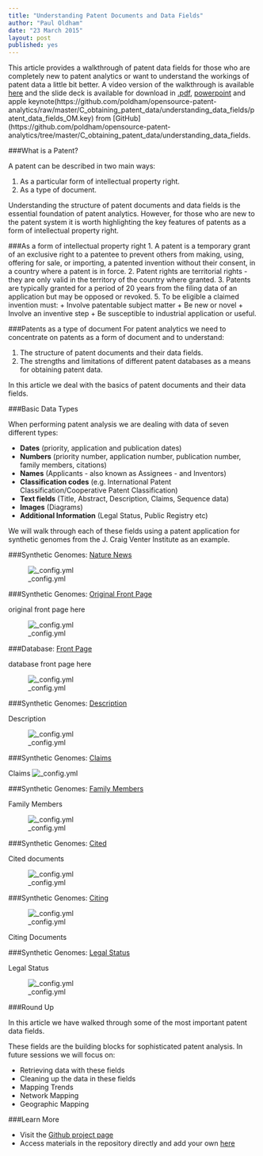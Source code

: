 ```yaml
---
title: "Understanding Patent Documents and Data Fields"
author: "Paul Oldham"
date: "23 March 2015"
layout: post
published: yes
---
```


This article provides a walkthrough of patent data fields for those who are completely new to patent analytics or want to understand the workings of patent data a little bit better. A video version of the walkthrough is available [here](https://youtu.be/RDPlIUB0_QE?list=PLsZOGmKUMi56dAuqSEHjVWkxEf3MbXlQG) and the slide deck is available for download in [.pdf](https://github.com/poldham/opensource-patent-analytics/raw/master/C_obtaining_patent_data/understanding_data_fields/patent_data_fields_OM.pdf), [powerpoint](https://github.com/poldham/opensource-patent-analytics/raw/master/C_obtaining_patent_data/understanding_data_fields/patent_data_fields_OM.pptx) and apple keynote(https://github.com/poldham/opensource-patent-analytics/raw/master/C_obtaining_patent_data/understanding_data_fields/patent_data_fields_OM.key) from [GitHub](https://github.com/poldham/opensource-patent-analytics/tree/master/C_obtaining_patent_data/understanding_data_fields.

###What is a Patent?

A patent can be described in two main ways:

1. As a particular form of intellectual property right.
2. As a type of document.

Understanding the structure of patent documents and data fields is the essential foundation of patent analytics. However, for those who are new to the patent system it is worth highlighting the key features of patents as a form of intellectual property right. 

###As a form of intellectual property right
1. A patent is a temporary grant of an exclusive right to a patentee to prevent others from making, using, offering for sale, or importing, a patented invention without their consent, in a country where a patent is in force.
2. Patent rights are territorial rights - they are only valid in the territory of the country where granted. 
3. Patents are typically granted for a period of 20 years from the filing data of an application but may be opposed or revoked.
5. To be eligible a claimed invention must:
    + Involve patentable subject matter
    + Be new or novel
    + Involve an inventive step
    + Be susceptible to industrial application or useful.

###Patents as a type of document
For patent analytics we need to concentrate on patents as a form of document and to understand:

1. The structure of patent documents and their data fields.
2. The strengths and limitations of different patent databases as a means for obtaining patent data. 

In this article we deal with the basics of patent documents and their data fields. 

###Basic Data Types

When performing patent analysis we are dealing with data of seven different types:

- **Dates** (priority, application and publication dates)
- **Numbers** (priority number, application number, publication number, family members, citations)
- **Names** (Applicants - also known as Assignees - and Inventors)
- **Classification codes** (e.g. International Patent Classification/Cooperative Patent Classification)
- **Text fields** (Title, Abstract, Description, Claims, Sequence data)
- **Images** (Diagrams)
- **Additional Information** (Legal Status, Public Registry etc)

We will walk through each of these fields using a patent application for synthetic genomes from the J. Craig Venter Institute as an example. 

###Synthetic Genomes: [Nature News](http://www.nature.com/nature/journal/v473/n7347/full/473403a.html)

![_config.yml]({{ site.baseurl }}/images/datafields/synthetic_genomes_nature_news.png)

###Synthetic Genomes: [Original Front Page](http://worldwide.espacenet.com/publicationDetails/originalDocument?CC=WO&NR=2008024129A2&KC=A2&FT=D&ND=5&date=20080228&DB=EPODOC&locale=en_EP)

original front page here

![_config.yml]({{ site.baseurl }}/images/datafields/synthetic_genomes_frontpage_WO.png)

###Database: [Front Page](http://worldwide.espacenet.com/publicationDetails/biblio?CC=WO&NR=2008024129A2&KC=A2&FT=D&ND=5&date=20080228&DB=EPODOC&locale=en_EP)

database front page here

![_config.yml]({{ site.baseurl }}/images/datafields/synthetic_genomes_WO.png)

###Synthetic Genomes: [Description](http://worldwide.espacenet.com/publicationDetails/description;jsessionid=2kCKJqOvMF0Te-kUiu5GaPA9.espacenet_levelx_prod_2?CC=WO&NR=2008024129A2&KC=A2&FT=D&ND=5&date=20080228&DB=EPODOC&locale=en_EP)

Description

![_config.yml]({{ site.baseurl }}/images/datafields/synthetic_genomes_description.png)

###Synthetic Genomes: [Claims](http://worldwide.espacenet.com/publicationDetails/claims?CC=WO&NR=2008024129A2&KC=A2&FT=D&ND=5&date=20080228&DB=EPODOC&locale=en_EP)

Claims
![_config.yml]({{ site.baseurl }}/images/datafields/synthetic_genomes_claims.png)


###Synthetic Genomes: [Family Members](http://worldwide.espacenet.com/publicationDetails/inpadocPatentFamily?CC=WO&NR=2008024129A2&KC=A2&FT=D&ND=5&date=20080228&DB=EPODOC&locale=en_EP)

Family Members

![_config.yml]({{ site.baseurl }}/images/datafields/synthetic_genomes_WO_family.png)

###Synthetic Genomes: [Cited](http://worldwide.espacenet.com/publicationDetails/citedDocuments?CC=WO&NR=2008024129A2&KC=A2&FT=D&ND=5&date=20080228&DB=EPODOC&locale=en_EP)

Cited documents

![_config.yml]({{ site.baseurl }}/images/datafields/synthetic_genomes_WO_cited.png)

###Synthetic Genomes: [Citing](http://worldwide.espacenet.com/publicationDetails/citingDocuments?CC=WO&NR=2008024129A2&KC=A2&FT=D&ND=5&date=20080228&DB=EPODOC&locale=en_EP)

![_config.yml]({{ site.baseurl }}/images/datafields/synthetic_genomes_WO_citing.png)

Citing Documents

###Synthetic Genomes: [Legal Status](http://worldwide.espacenet.com/publicationDetails/inpadoc?CC=WO&NR=2008024129A2&KC=A2&FT=D&ND=5&date=20080228&DB=EPODOC&locale=en_EP)

Legal Status

![_config.yml]({{ site.baseurl }}/images/datafields/synthetic_genomes_WO_legalstatus.png)

###Round Up

In this article we have walked through some of the most important patent data fields. 

These fields are the building blocks for sophisticated patent analysis. In future sessions we will focus on:

- Retrieving data with these fields
- Cleaning up the data in these fields
- Mapping Trends
- Network Mapping
- Geographic Mapping

###Learn More

- Visit the [Github project page](http://poldham.github.io/opensource-patent-analytics/)
- Access materials in the repository directly and add your own [here](https://github.com/poldham/opensource-patent-analytics)